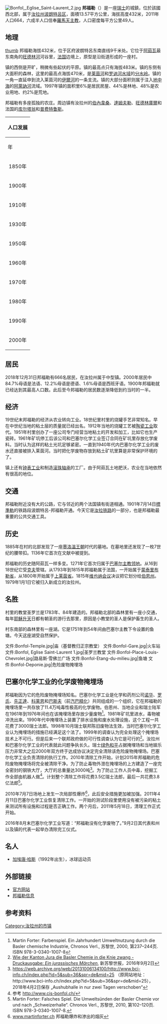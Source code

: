 [[Image:Bonfol,_Eglise_Saint-Laurent_2.jpg|right]]
'''邦福勒'''（{{lang-fr|Bonfol}}）是一座[[瑞士|瑞士]]的城鎮，位於該國西北部，属于[[汝拉州|汝拉州]][[波朗特呂区|波朗特呂区]]，面積13.57平方公里，海拔高度432米，2011年人口664，六成半人口信奉[[羅馬天主教|羅馬天主教]]，人口密度每平方公里49人。

==地理==
[[文件:ETH-BIB-Bonfol-LBS_H1-013530.tif|thumb]]
邦福勒海拔432米，位于区府波朗特呂东南直线9千米处。它位于[[阿茹瓦|阿茹瓦]]最东南角的[[旺德林河|旺德林河]]河谷里，[[法国|法国]]边境上，原型是沿街道形成的一座村。

镇的西侧是开旷，稍微有些起伏的平原。镇的最高点只有海拔483米。镇的东侧有大面积的森林，这里的最高点海拔470米，是[[莱茵河|莱茵河]]和[[罗讷河|罗讷河]][[水域|水域]]的[[分水岭|分水岭]]。镇的一角一直延申到流入莱茵河的[[伊爾河_(法國)|伊爾河]]的一条支流。镇的大部分面积则属于注入[[地中海|地中海]]的[[阿萊訥河_(杜河支流)|阿萊訥河]]流域。1997年镇的面积里6%是居民房屋、44%是林地、48%是农业用地、约2%是荒地。

邦福勒有多座孤独的农庄。周边镇有汝拉州的[[伯內韋桑|伯內韋桑]]、[[達姆夫勒|達姆夫勒]]、[[旺德林庫爾|旺德林庫爾]]和法国的[[库尔塔翁|库尔塔翁]]和[[普费特鲁斯|普费特鲁斯]]。
{| class="wikitable float-left" style="text-align:center; margin-top:0;"
|- bgcolor="#E3E3E3"
!colspan="2" bgcolor="#E3E3E3" | 人口发展
|- bgcolor="#E3E3E3"
!年
!人数
|-
|align="center"|1850年 || align="center"|1263人
|-
|align="center"|1900年 || align="center"|1340人
|-
|align="center"|1910年 || align="center"|1303人
|-
|align="center"|1930年 || align="center"|1020人
|-
|align="center"|1950年 || align="center"|1017人
|-
|align="center"|1960年 || align="center"|992人
|-
|align="center"|1970年 || align="center"|888人
|-
|align="center"|1980年 || align="center"|833人
|-
|align="center"|1990年 || align="center"|793人
|-
|align="center"|2000年 || align="center"|679人
|}

==居民==
2018年12月31日邦福勒有666名居民，在汝拉州属于中型镇。2000年居民中84.7%母语是法语、12.2%母语是德语、1.6%母语是西班牙语。1900年邦福勒就已经达到其最高人口数。此后至今邦福勒的居民数逐渐降低到约当时的一半。

==经济==
19世纪末邦福勒的经济从农业转向工业。18世纪里村里的烧罐手艺非常知名。早在中世纪当地的粘土层的质量就已经出名。1912年当地的烧罐工艺被[[陶瓷器|陶瓷工业]]取代。1951年村里创办了一座公司专门经营当地粘土的开发和加工，比如它也生产瓷砖。1961年矿坑停工后该公司和巴塞尔化学工业签订合同在矿坑里存放化学废料。当时认为这样的粘土光坑足够紧密。一直到1940年代内巴塞尔化学工业的废水还直接被排入莱茵河。当时把化学废物存放到粘土矿坑里算是非常保护环境的了。

镇上还有[[時鐘|钟表工业]]和制造[[滚珠轴承|滚珠轴承]]的工厂。由于阿茹瓦土地肥沃，农业在当地依然有很高的地位。

==交通==
邦福勒附近没有大的公路，它与邻近的两个法国镇有街道相通。1901年7月14日[[標準軌|標準軌]]的铁路段波朗特呂-邦福勒开通。今天它是[[汝拉铁路|汝拉铁路]]的一部分，也是邦福勒最重要的公共交通工具。

==历史==
1885年在村的北部发现了一座[[墨洛溫王朝|墨洛溫王朝]]时代的墓地。在墓地里还发现了一枚7世纪的腰带扣。1136年它首次在文献中被提到。

邦福勒的历史随阿茹瓦一样多变。1271年它首次归属于[[巴塞尔主教领地|巴塞尔主教领地]]。从16到18世纪它受[[克夫_(汝拉州)|克夫]]管辖。从1793年到1815年邦福勒属于法国，一开始属于[[蒙泰里布勒省|蒙泰里布勒省]]，从1800年开始属于[[上莱茵省|上莱茵省]]。1815年[[维也纳会议|维也纳会议]]决议把它划分给[[伯恩州|伯恩州]]。1979年1月1日它被归入新成立的汝拉州。

==名胜==
村里的教堂圣罗兰是1783年、84年建造的。邦福勒北部的森林里有一座小交通，每年[[耶穌升天|耶穌升天]]日都有朝圣的游行去那里，原因是小教堂的圣人是保护畜生的圣人。

村东南部的森林里有一座湖。它是1751年到54年间由巴塞尔主教下令设置的鱼塘。今天这座湖受自然保护。

<gallery>
文件:Bonfol-Temple.jpg|庙（基督教归正宗教堂）
文件:Bonfol-Gare.jpg|火车站
文件:Bonfol, Eglise Saint-Laurent 1.jpg|圣罗兰教堂
文件:Bonfol-Place-Louis-Chevrolet.jpg|路易斯·雪佛兰广场
文件:Bonfol-Etang-du-milieu.jpg|鱼塘
文件:Bonfol-Deponie.jpg|危险废物掩埋场
</gallery>

==巴塞尔化学工业的化学废物掩埋场==
邦福勒因为它的危险废物掩埋场知名。巴塞尔化学工业是化学和药剂公司[[诺华|诺华]]、[[罗氏|罗氏]]、[[先正達|先正達]]、[[科莱恩|科莱恩]]和[[巴斯夫|巴斯夫]]（前[[汽巴精化|汽巴精化]]）共同组成的一个组织，它在邦福勒的掩埋场里一共存放了11.4万吨毒性极高的化学废物。伯恩州、当地企业和瑞士陆军在1961年到1976年间也在该掩埋场里存放少量废物<ref>Martin Forter: Farbenspiel. Ein Jahrhundert Umweltnutzung durch die Basler chemische Industrie, Chronos Verl., 苏黎世, 2000, 第237–244页. ISBN 978-3-0340-1007-8</ref>。1981年矿坑里进水，毒物被冲洗出来。1990年代中掩埋场上装置了排水设施和废水处理设施，这个工程一共花费了3000瑞士法郎。1998年10月瑞士联邦陈旧废物法生效，当时巴塞尔化学工业认为掩埋场的措施已经满足这个法了。1999年的调查认为完全处理这个掩埋场技术上不可行。但是后来一个联邦政府做的可行性调查认为它是可行的<ref>[http://www.nzz.ch/schweiz/aktuelle-themen/sondermuelldeponie-bonfol-wie-der-kanton-jura-die-basler-chemie-in-die-knie-zwang-ld.114385 Wie der Kanton Jura die Basler Chemie in die Knie zwang - Druckausgabe: ''Ein jurassisches Märchen''], 新苏黎世报，2016年9月2日</ref>。汝拉州和巴塞尔化学工业的代表就此问题争执长久。瑞士[[绿色和平|绿色和平]]占据掩埋场和当地娱乐压力非常大之后2000年双方终于达成协议决定完全清除该危险废物掩埋场。巴塞尔化学工业负责清除的执行工作。2010年清除工作开始，计划2015年邦福勒的危险废物掩埋场将完全被清除干净。为了防止毒物外泄在掩埋场的上方建造了一座完全密封的钢铁大厅，大厅的总重量达3000吨<ref>https://web.archive.org/web/20131006134100/http://www.bci-info.ch/index.php?id=5&sub=36&spr=de&mid=25 （原网站地址：http://www.bci-info.ch/index.php?id=5&sub=36&spr=de&mid=25），2018年4月2日保存 „Aushubhalle in nur zwei Tagen verschoben“</ref>。为了防止工作人员中毒，挖掘工作全部由机器人做<ref>参考 http://www.cis-bonfol.ch/</ref>。计划整个清除工作将花费3.5亿瑞士法郎，最后一共花费3.8亿法郎<ref>Martin Forter: Falsches Spiel. Die Umweltsünden der Basler Chemie vor und nach „Schweizerhalle“. Chronos Verl., 苏黎世, 2010, 第102–120页. ISBN 978-3-0340-1007-8.</ref>。

2010年7月7日场地上发生一次局部性爆炸<ref>[http://www.martinforter.ch www.martinforter.ch] 邦福勒爆炸和渗出的烟灰</ref>，此后安全措施更加被加强。2011年4月11日巴塞尔化学工业恢复清除工作。一开始的测试阶段里使用没有被污染的粘土来测试所有设施和过程是否正确工作。两个月后，2011年5月18日，清理工作正式开始。

2016年8月末巴塞尔化学工业写道：“邦福勒没有化学废物了。”9月2日其代表和州以及镇的代表一起举办清除完工仪式。

==名人==
*[[加埃唐·哈斯|加埃唐·哈斯]]（1992年出生），冰球运动员

==外部链接==
{{commonscat|Bonfol}}
* [http://www.bonfol.ch 官方网站]
* [https://web.archive.org/web/20051219013001/http://www.juranet.ch/localites/Communes/Ajoie/bonfol.htm 邦福勒信息]

==参考资料==
<references />

[[Category:汝拉州的市镇|Category:汝拉州的市镇]]